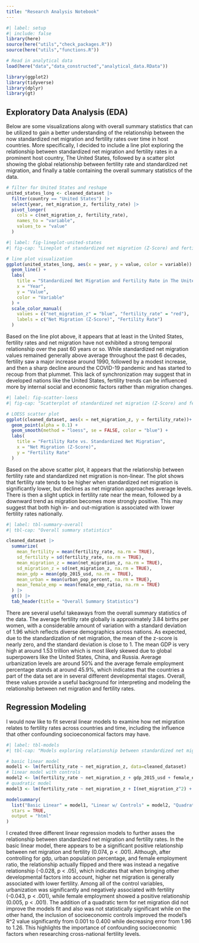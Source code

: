 ```yaml
---
title: "Research Analysis Notebook"
---
```


```r
#| label: setup
#| include: false
library(here)
source(here("utils","check_packages.R"))
source(here("utils","functions.R"))
```

```r
# Read in analytical data
load(here("data","data_constructed","analytical_data.RData"))
```

```r
library(ggplot2)
library(tidyverse)
library(dplyr)
library(gt)
```

## Exploratory Data Analysis (EDA)

Below are some visualizations along with overall summary statistics that can be utilized to gain a better understanding of the relationship between the now standardized net migration and fertility rates over time in host countries. More specifically, I decided to include a line plot exploring the relationship between standardized net migration and fertility rates in a prominent host country, The United States, followed by a scatter plot showing the global relationship between fertility rate and standardized net migration, and finally a table containing the overall summary statistics of the data. 

```r
# filter for United States and reshape
united_states_long <- cleaned_dataset |>
  filter(country == "United States") |>
  select(year, net_migration_z, fertility_rate) |>
  pivot_longer(
    cols = c(net_migration_z, fertility_rate),
    names_to = "variable",
    values_to = "value"
  )
```

```r
#| label: fig-lineplot-united-states
#| fig-cap: "Lineplot of standardized net migration (Z-Score) and fertility rates in the United States of America over time"

# line plot visualization
ggplot(united_states_long, aes(x = year, y = value, color = variable)) +
  geom_line() +
  labs(
    title = "Standardized Net Migration and Fertility Rate in The United States",
    x = "Year",
    y = "Value",
    color = "Variable"
  ) +
  scale_color_manual(
    values = c("net_migration_z" = "blue", "fertility_rate" = "red"),
    labels = c("Net Migration (Z-Score)", "Fertility Rate")
  )
```
Based on the line plot above, it appears that at least in the United States, fertility rates and net migration have not exhibited a strong temporal relationship over the past 60 years or so. While standardized net migration values remained generally above average throughout the past 6 decades, fertility saw a major increase around 1990, followed by a modest increase, and then a sharp decline around the COVID-19 pandemic and has started to recoup from that plummet. This lack of synchronization may suggest that in developed nations like the United States, fertility trends can be influenced more by internal social and economic factors rather than migration changes.  

```r
#| label: fig-scatter-loess
#| fig-cap: "Scatterplot of standardized net migration (Z-Score) and fertility rates across countries with LOESS smoothing line"

# LOESS scatter plot
ggplot(cleaned_dataset, aes(x = net_migration_z, y = fertility_rate))+
  geom_point(alpha = 0.1) +
  geom_smooth(method = "loess", se = FALSE, color = "blue") +
  labs(
    title = "Fertility Rate vs. Standardized Net Migration",
    x = "Net Migration (Z-Score)",
    y = "Fertility Rate"
  )
```
Based on the above scatter plot, it appears that the relationship between fertility rate and standardized net migration is non-linear. The plot shows that fertility rate tends to be higher when standardized net migration is significantly lower, but declines as net migration approaches average levels. There is then a slight uptick in fertility rate near the mean, followed by a downward trend as migration becomes more strongly positive. This may suggest that both high in- and out-migration is associated with lower fertility rates nationally.

```r
#| label: tbl-summary-overall
#| tbl-cap: "Overall summary statistics"

cleaned_dataset |>
  summarize(
    mean_fertility = mean(fertility_rate, na.rm = TRUE),
    sd_fertility = sd(fertility_rate, na.rm = TRUE),
    mean_migration_z = mean(net_migration_z, na.rm = TRUE),
    sd_migration_z = sd(net_migration_z, na.rm = TRUE),
    mean_gdp = mean(gdp_2015_usd, na.rm = TRUE),
    mean_urban = mean(urban_pop_percent, na.rm = TRUE),
    mean_female_emp = mean(female_emp_ratio, na.rm = TRUE)
  ) |>
  gt() |>
  tab_header(title = "Overall Summary Statistics")
```
There are several useful takeaways from the overall summary statistics of the data. The average fertility rate globally is approximately 3.84 births per women, with a considerable amount of variation with a standard deviation of 1.96 which reflects diverse demographics across nations. As expected, due to the standardization of net migration, the mean of the z-score is nearly zero, and the standard deviation is close to 1. The mean GDP is very high at around 1.53 trillion which is most likely skewed due to global superpowers like the United States, China, and Russia. Average urbanization levels are around 50% and the average female employment percentage stands at around 45.9%, which indicates that the countries a part of the data set are in several different developmental stages. Overall, these values provide a useful background for interpreting and modeling the relationship between net migration and fertility rates.

## Regression Modeling

I would now like to fit several linear models to examine how net migration relates to fertility rates across countries and time, including the influence that other confounding socioeconomical factors may have.

```r
#| label: tbl-models
#| tbl-cap: "Models exploring relationship between standardized net migration and fertility rates across countries and time"

# basic linear model
model1 <- lm(fertility_rate ~ net_migration_z, data=cleaned_dataset)
# linear model with controls
model2 <- lm(fertility_rate ~ net_migration_z + gdp_2015_usd + female_emp_ratio + urban_pop_percent, data = cleaned_dataset)
# quadratic model
model3 <- lm(fertility_rate ~ net_migration_z + I(net_migration_z^2) + gdp_2015_usd + female_emp_ratio + urban_pop_percent, data = cleaned_dataset)

modelsummary(
  list("Basic Linear" = model1, "Linear w/ Controls" = model2, "Quadratic" = model3),
  stars = TRUE,
  output = "html"
)
```
I created three different linear regression models to further asses the relationship between standardized net migration and fertility rates. In the basic linear model, there appears to be a significant positive relationship between net migration and fertility (0.074, p < .001). Although, after controlling for gdp, urban population percentage, and female employment ratio, the relationship actually flipped and there was instead a negative relationship (-0.028, p < .05), which indicates that when bringing other developmental factors into account, higher net migration is generally associated with lower fertility. Among all of the control variables, urbanization was significantly and negatively associated with fertility (-0.043, p < .001), while female employment showed a positive relationship (0.005, p < .001). The addition of a quadratic term for net migration did not improve the models fit and also was not statistically significant while on the other hand, the inclusion of socioeconomic controls improved the model's R^2 value significantly from 0.001 to 0.400 while decreasing error from 1.96 to 1.26. This highlights the importance of confounding socioeconomic factors when researching cross-national fertility levels.  